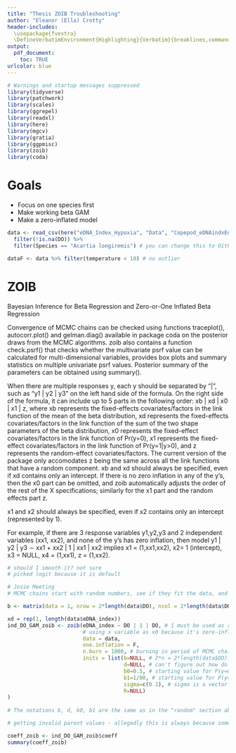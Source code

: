 ```yaml
---
title: "Thesis ZOIB Troubleshooting"
author: "Eleanor (Ella) Crotty"
header-includes:
  \usepackage{fvextra}
  \DefineVerbatimEnvironment{Highlighting}{Verbatim}{breaklines,commandchars=\\\{\}}
output:
  pdf_document:
    toc: TRUE
urlcolor: blue
---
```


```r
# Warnings and startup messages suppressed
library(tidyverse)
library(patchwork)
library(scales)
library(ggrepel)
library(readxl)
library(here)
library(mgcv)
library(gratia)
library(ggpmisc)
library(zoib)
library(coda)
```

# Goals 

- Focus on one species first
- Make working beta GAM
- Make a zero-inflated model

```r
data <- read_csv(here("eDNA_Index_Hypoxia", "Data", "Copepod_eDNAindxEnvData_clean_no23.csv")) %>% # from ThesisGoal1.Rmd
  filter(!is.na(DO)) %>% 
  filter(Species == "Acartia longiremis") # you can change this to Oithona similis to check another species

dataF <- data %>% filter(temperature < 10) # no outlier
```

# ZOIB

Bayesian Inference for Beta Regression and Zero-or-One Inflated
Beta Regression

Convergence of MCMC chains can be checked using functions traceplot(), autocorr.plot() and gelman.diag() available in package coda on the posterior draws from the MCMC algorithms. zoib also contains a function check.psrf() that checks whether the multivariate psrf value can be calculated for multi-dimensional variables, provides box plots and summary statistics on multiple univariate psrf values. Posterior summary of the parameters can be obtained using summary().

When there are multiple responses y, each y should be separated by "|", such as "y1 | y2 | y3" on the left hand side of the formula. On the right side of the formula, it can include up to 5 parts in the following order: xb | xd | x0 | x1 | z, where xb represents the fixed-effects covariates/factors in the link function of the mean of the beta distribution, xd represents the fixed-effects covariates/factors in the link function of the sum of the two shape parameters of the beta distribution, x0 represents the fixed-effect covariates/factors in the link function of Pr(y=0), x1 represents the fixed-effect covariates/factors in the link function of Pr(y=1|y>0), and z represents the random-effect covariates/factors. The current version of the package only accomodates z being the same across all the link functions that have a random component. xb and xd should always be specified, even if xd contains only an intercept. If there is no zero inflation in any of the y’s, then the x0 part can be omitted, and zoib automatically adjusts the order of the rest of the X specifications; similarly for the x1 part and the random effects part z.

x1 and x2 should always be specified, even if x2 contains only an intercept (represented by 1).

For example, if there are 3 response variables y1,y2,y3 and 2 independent variables (xx1, xx2), and none of the y’s has zero inflation, then model y1 | y2 | y3 ∼ xx1 + xx2 | 1 | xx1 | xx2 implies x1 = (1,xx1,xx2), x2= 1 (intercept), x3 = NULL, x4 = (1,xx1), z = (1,xx2).

```r
# should I smooth it? not sure
# picked logit because it is default

# Josie Meeting
# MCMC chains start with random numbers, see if they fit the data, and then adjust back and forth until it converges

b <- matrix(data = 1, nrow = 2*length(data$DO), ncol = 2*length(data$DO))

xd = rep(1, length(data$eDNA_index))
ind_DO_GAM_zoib <- zoib(eDNA_index ~ DO | 1 | DO, # 1 must be used as an intercept if there's only one x variable
                        # using x variable as x0 because it's zero-inflated
                        data = data, 
                        one.inflation = F,
                        n.burn = 1000, # burning in period of MCMC chains - the first chunk of non-converged guesses, which we will ignore. default 200.
                        inits = list(b=NULL, # 2*n = 2*length(data$DO)?
                                     d=NULL, # can't figure out how do do the evil matrix thing
                                     b0=0.5, # starting value for P(y=0), or probability of non-detection 
                                     b1=1/80, # starting value for P(y=1)
                                     sigma=c(0.1), # sigma is a vector containing the standard deviation of each random component
                                     R=NULL)
)
                        
# The notations b, d, b0, b1 are the same as in the "random" section above, with each specified in a matrix format of dimension (nx+1)*n.response, where nx is number of regression coefficients corresponding to the respective x’s (+1 because of the intercept). sigma is a vector containing the standard deviation of each random component, and R contains the lower triangle of the correlation matrix. For example, in a 3x3 correlation matrix, R is specified as c(1,r21,1,r31,r32,1). Each inner list contains the starting values for one MCMC chain. If initial values are specified only for a subset of the parameters in a model, NULL should be used for the rest of the unspecified parameters (whose initial values will be generated automatically by the function)

# getting invalid parent values - allegedly this is always because somehow the model is running into a value of zero, and this can be fixed by specifying inits better, but also nobody has a straight answer for how to specify inits better

coeff_zoib <- ind_DO_GAM_zoib$coeff
summary(coeff_zoib)
```

